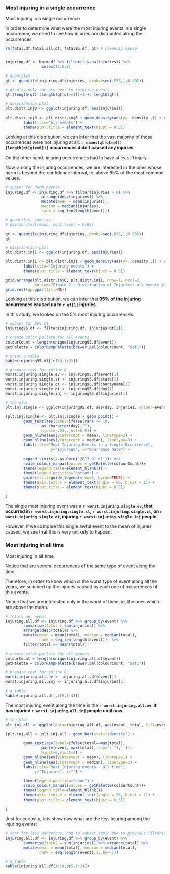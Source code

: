 ### Most injuring in a single occurrence
Most injuring in a single occurrence


In order to determine what were the most injuring events in a single occurrence, we need to see how injuries are distributed along the occurrences.



```r
rm(fatal.df,fatal.all.df, fatal95.df, qt) # cleannig house


injuring.df <- harm.df %>% filter(!is.na(injuries)) %>%
                select(1:6,8)

# quantiles
qt <- quantile(injuring.df$injuries, probs=seq(.975,1,0.002))

# display only the qts next to injuring events
qt[(length(qt)-(length(qt[qt>=1])+1)): length(qt)]
 
# distribution plot
plt.distr.inj0 <- ggplot(injuring.df, aes(injuries))

plt.distr.inj0 <- plt.distr.inj0 + geom_density(aes(y=..density..)) + xlim(0,0.5) + 
        labs(title="All events") +
        theme(plot.title = element_text(hjust = 0.5))       

```

Looking at this distribution, we can infer that the vast majority of those occurrences were not injuring at all: **`r names(qt[qt==0])[length(qt[qt==0])]` occurrences didn't caused any injuries**

On the other hand, injuring occurrences had to have at least 1 injury.

Now, among the injuring occurrences, we are interested in the ones whose harm is beyond the confidence interval, ie. above 95% of the most common values. 

```r
# subset for harm events
injuring.df <- injuring.df %>% filter(injuries > 0) %>%
                arrange(desc(injuries)) %>%
                mutate(mean = mean(injuries), 
                median = median(injuries),
                rank = seq_len(length(event)))

# quantiles, same as 
# poisson.test(mean, conf.level = 0.95)

qt <- quantile(injuring.df$injuries, probs=seq(.975,1,0.005))
qt

# distribution plot
plt.distr.inj1 <- ggplot(injuring.df, aes(injuries))

plt.distr.inj1 <- plt.distr.inj1 + geom_density(aes(y=..density..)) + xlim(0,qt[1]) + 
        labs(title="Injuring events") +
        theme(plot.title = element_text(hjust = 0.5))       

grid.arrange(plt.distr.inj0, plt.distr.inj1, nrow=1, ncol=2, 
             bottom="Figure 2 - Distribution of Injuries: all events VS injuring events")
grid.rect(gp=gpar(fill=NA))

```

Looking at this distribution, we can infer that **95% of the injuring occurrences caused up to `r qt[1]` injuries**.

In this study, we looked on the 5% most injuring occurrences. 





```r
# subset for 95% CI
injuring95.df <- filter(injuring.df, injuries>qt[1])

# create color pallete for all events
colourCount = length(unique(injuring95.df$event))
getPalette = colorRampPalette(brewer.pal(colourCount, "Set1"))

# print a table
kable(injuring95.df[,c(10,1:9)])

# prepare text for inline R
worst.injuring.single.ev <- injuring95.df$event[1]
worst.injuring.single.st <- injuring95.df$state[1]
worst.injuring.single.ct <- injuring95.df$countyname[1]
worst.injuring.single.dt <- injuring95.df$day[1]
worst.injuring.single.inj <- injuring95.df$injuries[1]
```


```r
# the plot
plt.inj.single <- ggplot(injuring95.df, aes(day, injuries, colour=event))

(plt.inj.single <- plt.inj.single + geom_point() +
        geom_text(aes(label=ifelse(rank <= 10,
                as.character(day),""),
                hjust=-.03,vjust=0.5)) +
        geom_hline(aes(yintercept = mean), linetype=2) +
        geom_hline(aes(yintercept = median), linetype=3) +
        labs(title="Most Injuring Events in a Single Occurrence",
                    y="Injuries", x="Ocurrence Date") +
                
        expand_limits(x=as.Date('2017-01-01'))+ #ok
        scale_colour_manual(values = getPalette(colourCount))+                
        theme(legend.title=element_blank()) +
        theme(legend.position="bottom") +
        guides(fill=guide_legend(nrow=5, byrow=TRUE)) +
        theme(axis.text.x = element_text(angle = 90, hjust = 1)) + 
        theme(plot.title = element_text(hjust = 0.5)) 

)  

```



The single most injuring event was a **`r worst.injuring.single.ev`, that occurred in `r worst.injuring.single.st`, `r worst.injuring.single.ct`, on `r worst.injuring.single.dt`, injuring `r worst.injuring.single.inj` people. **

However, if we compare this single awful event to the mean of injuries caused, we see that this is very unlikely to happen.



### Most injuring in all time
Most injuring in all time

Notice that are several occurrences of the same type of event along the time. 

Therefore, in order to know which is the worst type of event along all the years, we summed up the injuries caused by each one of occurrences of this events. 

Notice that we are interested only in the worst of them, ie, the ones which are above the mean.



```r

# totals per event
injuring.all.df <- injuring.df %>% group_by(event) %>% 
        summarise(total = sum(injuries)) %>%
        arrange(desc(total)) %>% 
        mutate(mean = mean(total), median = median(total),
               rank = seq_len(length(event)))  %>%
        filter(total >= mean(total))

# create color pallete for all events
colourCount = length(unique(injuring.all.df$event))
getPalette = colorRampPalette(brewer.pal(colourCount, "Set1"))

# prepare text for inline R
worst.injuring.all.ev <- injuring.all.df$event[1]
worst.injuring.all.inj <- injuring.all.df$injuries[1]

# a table
kable(injuring.all.df[,c(5,1:4)])


```

The most injuring event along the time is the **`r worst.injuring.all.ev`. It has injuried `r worst.injuring.all.inj` people until now. **


```r

# the plot
plt.inj.all <- ggplot(data=injuring.all.df, aes(event, total, fill=event))

(plt.inj.all <- plt.inj.all + geom_bar(stat="identity") +
     
        geom_text(aes(label=ifelse(total==max(total),
                paste(event, max(total), sep=": "),'')),
                hjust=0,vjust=2) +
        geom_hline(aes(yintercept = mean), linetype=1) +
        geom_hline(aes(yintercept = median), linetype=2) +
        labs(title="Most Injuring events - all time", 
             y="Injuries", x="") + 
                
        theme(legend.position="none") +        
        scale_colour_manual(values = getPalette(colourCount))+                
        theme(legend.title=element_blank()) +
        theme(axis.text.x = element_text(angle = 90, hjust = 1)) + 
        theme(plot.title = element_text(hjust = 0.5))                 
                
)

```

Just for curiosity, lets show now what are the less injuring among the injuring events:

```r

# sort for less dangerous, had to subset again due to previous filtering
injuring.all.df <- injuring.df %>% group_by(event) %>%
        summarise(total = sum(injuries)) %>% arrange(total) %>% 
        mutate(mean = mean(total), median = median(total),
               rank = seq(length(event),1, by=-1))

# a table
kable(injuring.all.df[1:10,c(5,1:2)])



```


